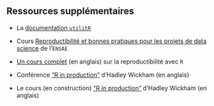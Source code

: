 ## Ressources supplémentaires

- La [documentation `utilitR`](https://book.utilitr.org/)

- Cours [Reproductibilité et bonnes pratiques pour les projets de data science](https://ensae-reproductibilite.github.io/website/) de l'`ENSAE`

- [Un cours complet](https://eliocamp.github.io/reproducibility-with-r/) (en anglais) sur la reproductibilité avec `R`

- Conférence ["R in production"](https://www.youtube.com/watch?v=BQk2-3inViM) d'Hadley Wickham (en anglais)

- Le cours (en construction) ["R in production"](https://r-in-production.org/) d'Hadley Wickham (en anglais)
